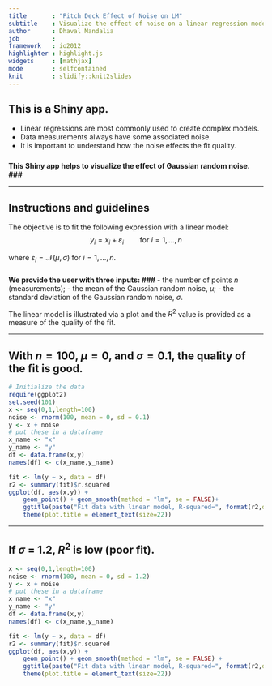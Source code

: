 ```yaml
---
title       : "Pitch Deck Effect of Noise on LM"
subtitle    : Visualize the effect of noise on a linear regression model 
author      : Dhaval Mandalia 
job         : 
framework   : io2012        
highlighter : highlight.js  
widgets     : [mathjax]     
mode        : selfcontained 
knit        : slidify::knit2slides
---
```


## This is a Shiny app.
		
- Linear regressions are most commonly used to create complex models.
- Data measurements always have some associated noise.
- It is important to understand how the noise effects the fit quality.

### <b>
This Shiny app helps to visualize the effect of Gaussian random noise.
### </b>

---

## Instructions and guidelines

The objective is to fit the following expression with a linear model:
$$y_i=x_i + \varepsilon_i \qquad \text{for}~i = 1,\dots,n$$

where $\varepsilon_i =  \mathcal{N}(\mu, \sigma)~\text{for}~i = 1,\dots,n$.

### <b> 
We provide the user with three inputs: 
### </b>
- the number of points $n$ (measurements);
- the mean of the Gaussian random noise, $\mu$;
- the standard deviation of the Gaussian random noise, $\sigma$.

The linear model is illustrated via a plot and the $R^2$ value is
provided as a measure of the quality of the fit.

---

## With $n=100$, $\mu=0$, and $\sigma = 0.1$, the quality of the fit is good.

```r
# Initialize the data
require(ggplot2)
set.seed(101)
x <- seq(0,1,length=100)
noise <- rnorm(100, mean = 0, sd = 0.1)
y <- x + noise
# put these in a dataframe
x_name <- "x"
y_name <- "y"
df <- data.frame(x,y)
names(df) <- c(x_name,y_name)
```

```r
fit <- lm(y ~ x, data = df)
r2 <- summary(fit)$r.squared
ggplot(df, aes(x,y)) +
    geom_point() + geom_smooth(method = "lm", se = FALSE)+
    ggtitle(paste("Fit data with linear model, R-squared=", format(r2,digits=2))) +
    theme(plot.title = element_text(size=22))
```

---

## If $\sigma$ = $1.2$, $R^2$ is low (poor fit).

```r
x <- seq(0,1,length=100)
noise <- rnorm(100, mean = 0, sd = 1.2)
y <- x + noise
# put these in a dataframe
x_name <- "x"
y_name <- "y"
df <- data.frame(x,y)
names(df) <- c(x_name,y_name)
```

```r
fit <- lm(y ~ x, data = df)
r2 <- summary(fit)$r.squared
ggplot(df, aes(x,y)) +
    geom_point() + geom_smooth(method = "lm", se = FALSE) +
    ggtitle(paste("Fit data with linear model, R-squared=", format(r2,digits=2))) +
    theme(plot.title = element_text(size=22))
```




